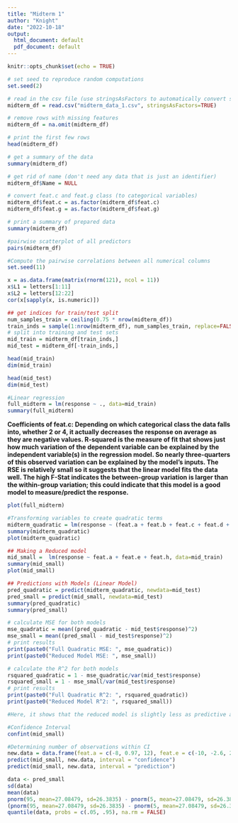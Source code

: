 --- 
title: "Midterm 1"
author: "Knight"
date: "2022-10-18"
output:
  html_document: default
  pdf_document: default
---

```{r setup, include=FALSE}
knitr::opts_chunk$set(echo = TRUE)
```

```{r}
# set seed to reproduce random computations
set.seed(2)

# read in the csv file (use stringsAsFactors to automatically convert strings to factors)
midterm_df = read.csv("midterm_data_1.csv", stringsAsFactors=TRUE)

# remove rows with missing features
midterm_df = na.omit(midterm_df)

# print the first few rows
head(midterm_df)

# get a summary of the data
summary(midterm_df)

# get rid of name (don't need any data that is just an identifier)
midterm_df$Name = NULL

# convert feat.c and feat.g class (to categorical variables)
midterm_df$feat.c = as.factor(midterm_df$feat.c)
midterm_df$feat.g = as.factor(midterm_df$feat.g)
```

```{r}
# print a summary of prepared data
summary(midterm_df)
```

```{r}
#pairwise scatterplot of all predictors
pairs(midterm_df)
```



```{r}
#Compute the pairwise correlations between all numerical columns
set.seed(11)

x = as.data.frame(matrix(rnorm(121), ncol = 11))
x$L1 = letters[1:11]
x$L2 = letters[12:22]
cor(x[sapply(x, is.numeric)])
```

```{r}
## get indices for train/test split
num_samples_train = ceiling(0.75 * nrow(midterm_df))
train_inds = sample(1:nrow(midterm_df), num_samples_train, replace=FALSE)
# split into training and test sets
mid_train = midterm_df[train_inds,]
mid_test = midterm_df[-train_inds,]

head(mid_train)
dim(mid_train)

head(mid_test)
dim(mid_test)
```

```{r}
#Linear regression
full_midterm = lm(response ~ ., data=mid_train)
summary(full_midterm)
```
**Coefficients of feat.c: Depending on which categorical class the data falls into, whether 2 or 4, it actually decreases the response on average as they are negative values. R-squared is the measure of fit that shows just how much variation of the dependent variable can be explained by the independent variable(s) in the regression model. So nearly three-quarters of this observed variation can be explained by the model's inputs. The RSE is relatively small so it suggests that the linear model fits the data well. The high F-Stat indicates the between-group variation is larger than the within-group variation; this could indicate that this model is a good model to measure/predict the response.**

```{r}
plot(full_midterm)
```


```{r}
#Transforming variables to create quadratic terms
midterm_quadratic = lm(response ~ (feat.a + feat.b + feat.c + feat.d + feat.e + feat.f + feat.g + feat.h + feat.i)^2 + I(feat.a^2) + I(feat.b^2) + I(feat.d^2) + I(feat.e^2) + I(feat.f^2) + I(feat.h^2) + I(feat.i^2),  data=mid_train)
summary(midterm_quadratic)
plot(midterm_quadratic)
```

```{r}
## Making a Reduced model
mid_small =  lm(response ~ feat.a + feat.e + feat.h, data=mid_train)
summary(mid_small)
plot(mid_small)
```

```{r}
## Predictions with Models (Linear Model)
pred_quadratic = predict(midterm_quadratic, newdata=mid_test)
pred_small = predict(mid_small, newdata=mid_test)
summary(pred_quadratic)
summary(pred_small)
```

```{r}
# calculate MSE for both models
mse_quadratic = mean((pred_quadratic - mid_test$response)^2)
mse_small = mean((pred_small - mid_test$response)^2)
# print results
print(paste0("Full Quadratic MSE: ", mse_quadratic))
print(paste0("Reduced Model MSE: ", mse_small))

# calculate the R^2 for both models
rsquared_quadratic = 1 - mse_quadratic/var(mid_test$response)
rsquared_small = 1 - mse_small/var(mid_test$response)
# print results
print(paste0("Full Quadratic R^2: ", rsquared_quadratic))
print(paste0("Reduced Model R^2: ", rsquared_small))

#Here, it shows that the reduced model is slightly less as predictive as the full quadratic model. However, it appears the full model is overfitting the training data substantially versus the reduced model (compared to the R^2 from the training models).
```

```{r}
#Confidence Interval
confint(mid_small)
```

```{r}
#Determining number of observations within CI
new.data = data.frame(feat.a = c(-8, 0.97, 12), feat.e = c(-10, -2.6, 2.8), feat.h = c(-6, 0.14, 6.3))
predict(mid_small, new.data, interval = "confidence")
predict(mid_small, new.data, interval = "prediction")

data <- pred_small
sd(data)
mean(data)
pnorm(95, mean=27.08479, sd=26.3835) - pnorm(5, mean=27.08479, sd=26.3835)
(pnorm(95, mean=27.08479, sd=26.3835) - pnorm(5, mean=27.08479, sd=26.3835))*249
quantile(data, probs = c(.05, .95), na.rm = FALSE)

```
